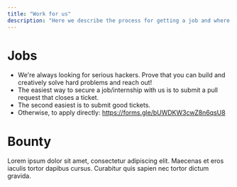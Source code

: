 ```yaml
---
title: "Work for us"
description: "Here we describe the process for getting a job and where to find open-jobs"
---
```


# Jobs

* We're always looking for serious hackers. Prove that you can build and creatively solve hard problems and reach out!
* The easiest way to secure a job/internship with us is to submit a pull request that closes a ticket.
* The second easiest is to submit good tickets.
* Otherwise, to apply directly: https://forms.gle/bUWDKW3cwZ8n6qsU8

# Bounty 

Lorem ipsum dolor sit amet, consectetur adipiscing elit. Maecenas et eros iaculis tortor dapibus cursus. Curabitur quis sapien nec tortor dictum gravida.